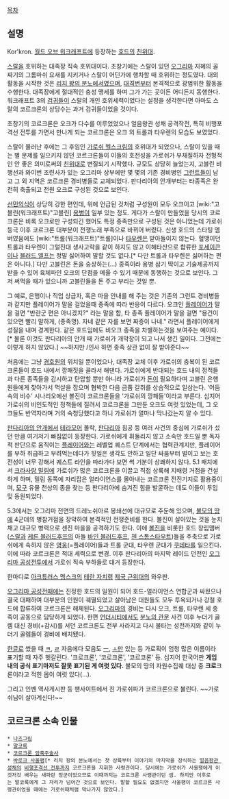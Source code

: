 [[목차]]
== 설명 ==
Kor'kron. [[월드 오브 워크래프트]]에 등장하는 [[호드]]의 [[친위대]].

[[스랄]]을 호위하는 대족장 직속 호위대이다. 초창기에는 스랄이 있던 [[오그리마]] 지혜의 골짜기의 그롬마쉬 요새를 지키거나 스랄이 어딘가에 행차할 때 호위하는 정도였다. 대외 활동을 시작한 것은 [[리치 왕의 분노]]에서였으며, [[대격변]]부터 본격적으로 광범위한 활동을 수행한다. 대족장에게 절대적인 충성 맹세를 하며 그가 가는 곳이든 어디든지 동행한다. 워크래프트 3의 [[블레이드 마스터|검귀]]들이 스랄의 개인 호위세력이었다는 설정을 생각한다면 아마도 스랄의 코르크론의 상당수는 과거 검귀들이었을 것이다.

초창기의 코르크론은 오크가 다수를 이루었었으나 얼음왕관 성채 공격작전, 특히 비행포격선 전투를 가면서 만나게 되는 코르크론은 오크 외 트롤과 타우렌의 모습도 보였었다.

스랄이 물러난 후에는 그 후임인 [[가로쉬 헬스크림]]의 호위대가 되었으나, 스랄이 있을 때는 별 문제를 일으키지 않던 코르크론들이 이들의 호전성을 가로쉬가 부채질하자 전형적인 안 좋은 의미로써의 [[친위대]]로 변질되기 시작했다. 규모도 상당히 늘었는지, 고블린 비행선과 와이번 조련사가 있는 오그리마 상부에만 몇 몇의 기존 경비병인 [[그런트]]들이 남고 그 외 지역은 코르크론 경비병들로 교체되었다. 판다리아의 안개부터는 타종족은 완전히 축출되고 전원 오크로 구성된 것으로 보인다.

[[선민의식]]이 상당히 강한 편인데, 위에 언급된 것처럼 구성원이 모두 오크이고 [wiki:"고블린(워크래프트)"고블린] [[용병]]이 일부 있는 정도. 게다가 스랄이 만들었을 당시의 코르크론은 비록 오크로만 구성되긴 했어도 특정 종족만으로 구성된 것은 아니었는데 가로쉬 등극 이후 코르크론 대부분이 전쟁노래 부족으로 바뀌어 버렸다. 신생 호드의 스타팅 멤버였음에도 [wiki:"트롤(워크래프트)"트롤]이나 [[타우렌]]은 받아들이지 않는다. 혈맹이던 트롤과 타우렌이 그럴진대 생사고락을 같이 하지도 않고 이해타산으로 합류한 [[포세이큰]]이나 [[블러드 엘프]]는 정말 싫어하여 말할 것도 없다.[* 다만 트롤과 타우렌은 싫어하는 편은 아니다.] 다만 고블린은 돈을 숭상하는(…) 종족이라 용병 삼기 딱이고 기술제공까지 받을 수 있어 육체파인 오크의 단점을 메울 수 있기 때문에 동행하는 것으로 보인다. 그저 써먹을 때가 있으니까 고블린들을 돈 주고 부리는 것일 뿐.

그 예로, 은행이나 직업 상급자, 혹은 마을 안내를 해 주는 것은 기존의 그런트 경비병들과 같지만 플레이어가 말을 걸었을때 종족에 따라 반응이 다르다. 오크인 [[플레이어]]가 말을 걸면 "반란군 편은 아니겠지?" 라는 말을 함, 타 종족 플레이어가 말을 걸면 "용건이 있으면 빨리 말하게, (종족명). 자네 같은 자를 보면 짜증이 나네." 라면서 플레이어에게 성질을 내며 경계한다. 같은 호드임에도 비오크 종족을 차별하는것을 보여주는 예이다.[* 물론 이것도 판다리아의 안개 때 가로쉬가 개막장이 되고 나서 생긴 일이다. 그전에는 이렇게 하지 않았다.]  ~~하지만 /인사 하면 종족 상관 없이 잘 받아준다~~

처음에는 그냥 [[경호원]]의 위치일 뿐이었으나, 대족장 교체 이후 가로쉬의 충복이 된 코르크론들이 호드 내에서 깡패짓을 골라서 해댄다. 가로쉬에게 반대되는 호드 내의 정적들과 다른 종족들을 감시하고 탄압할 뿐만 아니라 가로쉬가 [[돈]]이 필요하다며 고블린 은행원들에게 찾아가서 멱살을 잡으며 협박한 다음 금품 갈취를 상습적으로 일삼는다. '어둠속의 비수' 시나리오에선 볼진이 코르크론들을 '가로쉬의 깡패들'이라고 부른다. 심지어 가로쉬의 비인도적인 정책들에 질려서 코르크론을 그만둔 오크도 여럿 있었는데, 그 오크들도 반역자라며 거의 숙청당했다고 하니 가로쉬가 얼마나 막나갔는지 알 수 있다.

[[판다리아의 안개]]에서 [[테라모어]] 몰락, [[판다리아]] 침공 등 여러 사건의 중심에 가로쉬가 섰던 만큼 여기저기 빠짐없이 등장한다. 가로쉬에게 휘둘리지 않고 소속만 호드일 뿐 독자적 판단으로 움직이는 [[플레이어]]와는 레벨업 퀘스트 단계에서는 협력관계지만, 플레이어를 부하 취급하고 부려먹는데다가 뒷일은 생각도 안하고 일단 싸움부터 벌이고 보는 호전성이 너무 강해서 퀘스트 라인을 따라가다 보면 썩 기분이 상쾌하지 않다. 5.1 패치에서 [[크라사랑 밀림]]에 가로쉬가 많은 코르크론을 이끌고 직접 상륙해 지배령 거점을 건설하게 하며, 밀림 동쪽에 자리잡은 얼라이언스를 몰아내는 코르크론 전진기지로 활용중이며, [[모구]] 유물 천상의 종을 찾는 등 판다리아에 숨겨진 힘을 발굴하는 데도 이들이 투입 및 동원되었다.

5.3에서는 오그리마 전면의 드레노쉬아르 봉쇄선에 대규모로 주둔해 있으며, [[불모의 땅]]에 4군데의 병참거점을 장악하여 본격적인 전쟁준비를 한다. 볼진이 살아있는 것을 눈치채고 대규모 병력으로 센진 마을을 공격하기도 한다. 이에 [[볼진]]을 비롯한 호드 창립맴버([[스랄]]과 [[케른 블러드후프]]의 아들 [[바인 블러드후프]], [[첸 스톰스타우트]])들을 주축으로 가로쉬에게 속하지 않은 [[영웅]](=플레이어)들과 트롤 군대, 타우렌 군대가 [[쿠데타]]를 일으킨다. 이에 따라 코르크론은 적대 세력으로 변경. 이후 판다리아의 마지막 레이드 던전인 [[오그리마 공성전투]]에서 가로쉬 직속 부하들로 대거 등장한다.

한마디로 [[아크튜러스 멩스크]]의 [[테란 자치령]] [[제국 근위대]]의 와우판.

[[오그리마 공성전]]때에는 진정한 호드의 일원이 되어 호드-얼라이언스 연합군과 싸웠으나 결국 대패하여 대부분의 인원이 궤멸되었고 살아남은 대원들도 모두 투옥되거나 강철 호드에 합류하여 코르크론은 해체된다. [[오그리마]]의 경비는 다시 오크, 트롤, 타우렌 세 종족이 공동으로 담당하게 되었다. 한편 [[언더시티]]에서도 [[분노의 관문]] 사건 이후 누더기 골렘 대신 경비(+감시)를 서던 코르크론도 전부 사라지고 다시 불타는 성전까지와 같이 누더기 골렘들이 경비에 배치됐다.

[[한글]]로 썼을 때 [[ㅋ]], [[ㄹ]] 자음에다 모음도 [[ㅡ]], [[ㅗ]]만 있는 등 가로획이 엄청 많은 이름이라 표기할 때 자주 헷갈린다. '크로크론', '코로크론', '코르코론' 등. 심지어 한국어판 '''게임 내의 공식 표기마저도 잘못 표기된 게 여럿 있다.''' 불모의 땅의 자원수집퀘 대상 중 '''크로'''크론이라고 적힌 몹이 여럿 있다(…).

그리고 인벤 역사게시판 등 팬사이트에서 친 가로쉬파가 코르크론으로 불린다.
~~가로쉬님이 살아계신다!~~

== 코르크론 소속 인물 ==
 * [[나즈그림]]
 * [[말코록]]
 * [[코르크론 암흑주술사]]
 * [[바로크 사울팽]][* 리치 왕의 분노에서는 첫 상륙부터 이야기의 마지막을 장식하는 [[얼음왕관 성채]]의 [[비행포격선 전투]]까지 코르크론을 지휘한 사령관이다. 당시에는 가로쉬가 사울팽에게 이것저것 배우는 새파란 장군이었으므로 이때까지는 코르크론 사령관이던 셈. 하지만 이후로는 말코록에게 그 자리가 넘어간 것으로 보인다. 말할 필요도 없겠지만 사울팽이 코르크론 사령관이었을 때에는 가로쉬때처럼 막나가지 않았다.]
